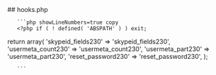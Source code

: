 

<div class="phpdocumentor-element -file">
    ## hooks.php

        

    
       ```php showLineNumbers=true copy
       <?php if ( ! defined( 'ABSPATH' ) ) exit;

return array(
	'skypeid_fields230' => 'skypeid_fields230',
	'usermeta_count230' => 'usermeta_count230',
	'usermeta_part230'  => 'usermeta_part230',
	'reset_password230' => 'reset_password230',
);

       ```
</div>
